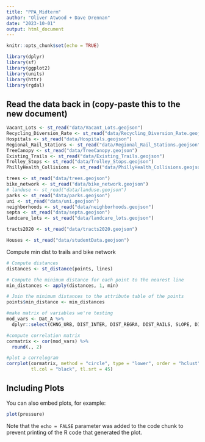 ```yaml
---
title: "PPA_Midterm"
author: "Oliver Atwood + Dave Drennan"
date: "2023-10-01"
output: html_document
---
```


```r
knitr::opts_chunk$set(echo = TRUE)

library(dplyr)
library(sf)
library(ggplot2)
library(units)
library(httr)
library(rgdal)

```

## Read the data back in (copy-paste this to the new document)
```r
Vacant_Lots <- st_read("data/Vacant_Lots.geojson")
Recycling_Diversion_Rate <- st_read("data/Recycling_Diversion_Rate.geojson")
Hospitals <- st_read("data/Hospitals.geojson")
Regional_Rail_Stations <- st_read("data/Regional_Rail_Stations.geojson")
TreeCanopy <- st_read("data/TreeCanopy.geojson")
Existing_Trails <- st_read("data/Existing_Trails.geojson")
Trolley_Stops <- st_read("data/Trolley_Stops.geojson")
PhillyHealth_Collisions <- st_read("data/PhillyHealth_Collisions.geojson")

trees <- st_read("data/trees.geojson")
bike_network <- st_read("data/bike_network.geojson")
# landuse <- st_read("data/landuse.geojson")
parks <- st_read("data/parks.geojson")
uni <- st_read("data/uni.geojson")
neighborhoods <- st_read("data/neighborhoods.geojson")
septa <- st_read("data/septa.geojson")
landcare_lots <- st_read("data/landcare_lots.geojson")

tracts2020 <- st_read("data/tracts2020.geojson")

Houses <- st_read("data/studentData.geojson")

```

Compute min dist to trails and bike network
```r
# Compute distances
distances <- st_distance(points, lines)

# Compute the minimum distance for each point to the nearest line
min_distances <- apply(distances, 1, min)

# Join the minimum distances to the attribute table of the points
points$min_distance <- min_distances

```


```r

#make matrix of variables we're testing
mod_vars <- Dat_A %>% 
  dplyr::select(CHNG_URB, DIST_INTER, DIST_REGRA, DIST_RAILS, SLOPE, DIST_PARKS, REGRAIL300, INTERST800, MEDHSEVAL_, MEDINC90, PCT_POV_90)

#compute correlation matrix
cormatrix <- cor(mod_vars) %>% 
  round(., 2)

#plot a correlogram
corrplot(cormatrix, method = "circle", type = "lower", order = "hclust", 
         tl.col = "black", tl.srt = 45)
```

## Including Plots

You can also embed plots, for example:

```r
plot(pressure)
```

Note that the `echo = FALSE` parameter was added to the code chunk to prevent printing of the R code that generated the plot.
